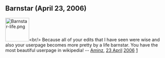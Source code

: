<article id="10822020" title=User talk:Tariqabjotu/Archive Zero>
	<talkpage id="10822020" title="User talk:Tariqabjotu/Archive Zero">
==Barnstar (April 23, 2006)==
[[Image:Barnstar-life.png|75px]]&lt;br/&gt;
Because all of your edits that I have seen were wise and also your userpage becomes more pretty by a life barnstar. You have the most beautiful userpage in wikipedia! -- [[User:Aminz|Aminz]], [[23 April]] [[2006]] [http://en.wikipedia.org/w/index.php?title=User:Tariqabjotu&amp;diff=49725799&amp;oldid=49375959]
	</talkpage>
</article>